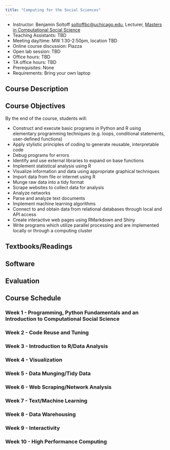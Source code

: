 ```yaml
---
title: "Computing for the Social Sciences"
---
```


* Instructor: Benjamin Soltoff [soltoffbc@uchicago.edu](mailto:soltoffbc@uchicago.edu), Lecturer, [Masters in Computational Social Science](http://macss.uchicago.edu)
* Teaching Assistants: TBD
* Meeting day/time: MW 1:30-2:50pm, location TBD
* Online course discussion: Piazza
* Open lab session: TBD
* Office hours: TBD
* TA office hours: TBD
* Prerequisites: None
* Requirements: Bring your own laptop

## Course Description

## Course Objectives

By the end of the course, students will:

* Construct and execute basic programs in Python and R using elementary programming techniques (e.g. loops, conditional statements, user-defined functions)
* Apply stylistic principles of coding to generate reusable, interpretable code
* Debug programs for errors
* Identify and use external libraries to expand on base functions
* Implement statistical analysis using R
* Visualize information and data using appropriate graphical techniques
* Import data from file or internet using R
* Munge raw data into a tidy format
* Scrape websites to collect data for analysis
* Analyze networks
* Parse and analyze text documents
* Implement machine learning algorithms
* Connect to and obtain data from relational databases through local and API access
* Create interactive web pages using RMarkdown and Shiny
* Write programs which utilize parallel processing and are implemented locally or through a computing cluster

## Textbooks/Readings

## Software

## Evaluation

## Course Schedule

### Week 1 - Programming, Python Fundamentals and an Introduction to Computational Social Science

### Week 2 - Code Reuse and Tuning

### Week 3 - Introduction to R/Data Analysis

### Week 4 - Visualization

### Week 5 - Data Munging/Tidy Data

### Week 6 - Web Scraping/Network Analysis

### Week 7 - Text/Machine Learning

### Week 8 - Data Warehousing

### Week 9 - Interactivity

### Week 10 - High Performance Computing






